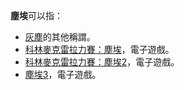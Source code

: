 '''塵埃'''可以指：
* [[灰塵|灰塵]]的其他稱謂。
* [[科林麥克雷拉力賽：塵埃|科林麥克雷拉力賽：塵埃]]，電子遊戲。
* [[科林麥克雷拉力賽：塵埃2|科林麥克雷拉力賽：塵埃2]]，電子遊戲。
* [[塵埃3|塵埃3]]，電子遊戲。

{{disambig|cat=二字消歧义}}